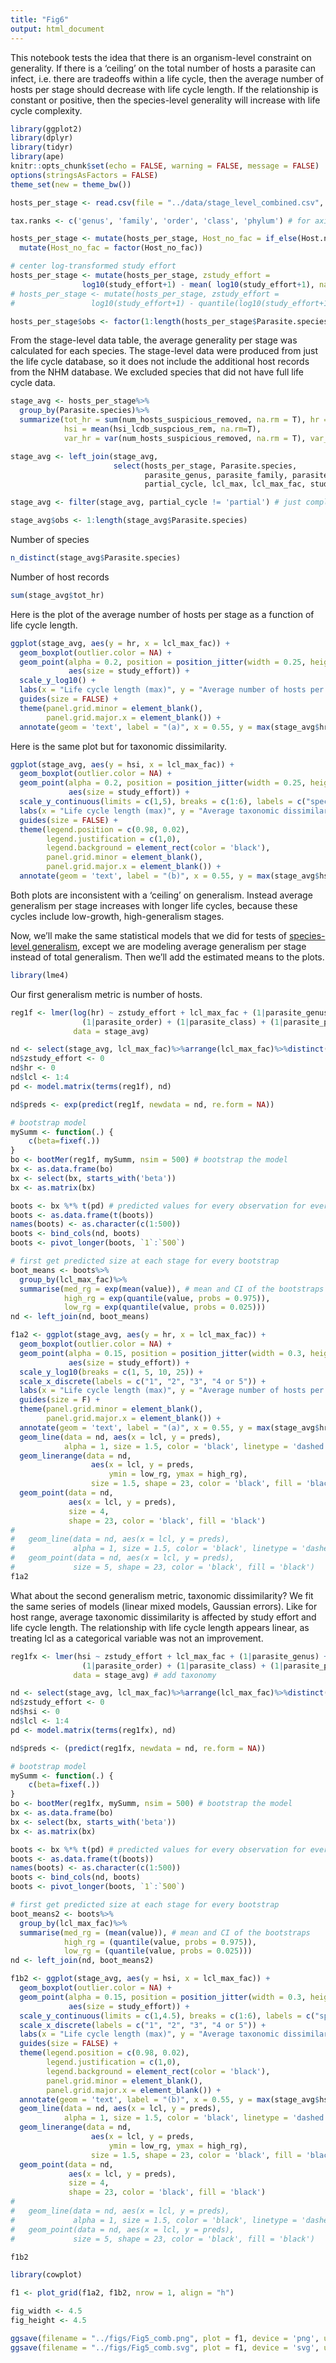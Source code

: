 ```yaml
---
title: "Fig6"
output: html_document
---
```

This notebook tests the idea that there is an organism-level constraint on generality. If there is a 'ceiling' on the total number of hosts a parasite can infect, i.e. there are tradeoffs within a life cycle, then the average number of hosts per stage should decrease with life cycle length. If the relationship is constant or positive, then the species-level generality will increase with life cycle complexity.

```r
library(ggplot2)
library(dplyr)
library(tidyr)
library(ape)
knitr::opts_chunk$set(echo = FALSE, warning = FALSE, message = FALSE)
options(stringsAsFactors = FALSE)
theme_set(new = theme_bw())
```

```r
hosts_per_stage <- read.csv(file = "../data/stage_level_combined.csv", header = TRUE)
```
```r
tax.ranks <- c('genus', 'family', 'order', 'class', 'phylum') # for axis label
```
```r
hosts_per_stage <- mutate(hosts_per_stage, Host_no_fac = if_else(Host.no > 4, as.integer(4), Host.no))%>%
  mutate(Host_no_fac = factor(Host_no_fac))
```
```r
# center log-transformed study effort
hosts_per_stage <- mutate(hosts_per_stage, zstudy_effort = 
                log10(study_effort+1) - mean( log10(study_effort+1), na.rm=T))
# hosts_per_stage <- mutate(hosts_per_stage, zstudy_effort =
#                 log10(study_effort+1) - quantile(log10(study_effort+1), probs = 0.75) )

hosts_per_stage$obs <- factor(1:length(hosts_per_stage$Parasite.species)) # observation level effect for quantifying overdispersion
```

From the stage-level data table, the average generality per stage was calculated for each species. The stage-level data were produced from just the life cycle database, so it does not include the additional host records from the NHM database. We excluded species that did not have full life cycle data.

```r
stage_avg <- hosts_per_stage%>%
  group_by(Parasite.species)%>%
  summarize(tot_hr = sum(num_hosts_suspicious_removed, na.rm = T), hr = mean(num_hosts_suspicious_removed, na.rm=T), 
            hsi = mean(hsi_lcdb_suspcious_rem, na.rm=T),
            var_hr = var(num_hosts_suspicious_removed, na.rm = T), var_hsi = var(hsi_lcdb_suspcious_rem, na.rm = T))
```
```r
stage_avg <- left_join(stage_avg, 
                       select(hosts_per_stage, Parasite.species, 
                              parasite_genus, parasite_family, parasite_order, parasite_class, parasite_phylum,
                              partial_cycle, lcl_max, lcl_max_fac, study_effort, zstudy_effort)%>%distinct())
```
```r
stage_avg <- filter(stage_avg, partial_cycle != 'partial') # just complete life cycles
```
```r
stage_avg$obs <- 1:length(stage_avg$Parasite.species)
```

Number of species

```r
n_distinct(stage_avg$Parasite.species)
```

Number of host records

```r
sum(stage_avg$tot_hr)
```

Here is the plot of the average number of hosts per stage as a function of life cycle length.

```r
ggplot(stage_avg, aes(y = hr, x = lcl_max_fac)) +
  geom_boxplot(outlier.color = NA) +
  geom_point(alpha = 0.2, position = position_jitter(width = 0.25, height = 0), 
             aes(size = study_effort)) +
  scale_y_log10() +
  labs(x = "Life cycle length (max)", y = "Average number of hosts per stage", size = "Pubmed hits") +
  guides(size = FALSE) +
  theme(panel.grid.minor = element_blank(),
        panel.grid.major.x = element_blank()) +
  annotate(geom = 'text', label = "(a)", x = 0.55, y = max(stage_avg$hr))
```

Here is the same plot but for taxonomic dissimilarity.

```r
ggplot(stage_avg, aes(y = hsi, x = lcl_max_fac)) +
  geom_boxplot(outlier.color = NA) +
  geom_point(alpha = 0.2, position = position_jitter(width = 0.25, height = 0), 
             aes(size = study_effort)) +
  scale_y_continuous(limits = c(1,5), breaks = c(1:6), labels = c("species", tax.ranks)) +
  labs(x = "Life cycle length (max)", y = "Average taxonomic dissimilarity per stage", size = "Pubmed hits") +
  guides(size = FALSE) +
  theme(legend.position = c(0.98, 0.02),
        legend.justification = c(1,0),
        legend.background = element_rect(color = 'black'),
        panel.grid.minor = element_blank(),
        panel.grid.major.x = element_blank()) +
  annotate(geom = 'text', label = "(b)", x = 0.55, y = max(stage_avg$hsi))
```

Both plots are inconsistent with a 'ceiling' on generalism. Instead average generalism per stage increases with longer life cycles, because these cycles include low-growth, high-generalism stages.

Now, we'll make the same statistical models that we did for tests of [species-level generalism](sp_level_analysis_host_range_freq.md), except we are modeling average generalism per stage instead of total generalism. Then we'll add the estimated means to the plots.

```r
library(lme4)
```

Our first generalism metric is number of hosts.

```r
reg1f <- lmer(log(hr) ~ zstudy_effort + lcl_max_fac + (1|parasite_genus) + (1|parasite_family) + 
                (1|parasite_order) + (1|parasite_class) + (1|parasite_phylum),
              data = stage_avg)
```

```r
nd <- select(stage_avg, lcl_max_fac)%>%arrange(lcl_max_fac)%>%distinct()
nd$zstudy_effort <- 0
nd$hr <- 0
nd$lcl <- 1:4
pd <- model.matrix(terms(reg1f), nd)

nd$preds <- exp(predict(reg1f, newdata = nd, re.form = NA))

# bootstrap model
mySumm <- function(.) {
    c(beta=fixef(.))
}
bo <- bootMer(reg1f, mySumm, nsim = 500) # bootstrap the model
bx <- as.data.frame(bo)
bx <- select(bx, starts_with('beta'))
bx <- as.matrix(bx)

boots <- bx %*% t(pd) # predicted values for every observation for every bootstrap
boots <- as.data.frame(t(boots))
names(boots) <- as.character(c(1:500))
boots <- bind_cols(nd, boots)
boots <- pivot_longer(boots, `1`:`500`)

# first get predicted size at each stage for every bootstrap
boot_means <- boots%>%
  group_by(lcl_max_fac)%>%
  summarise(med_rg = exp(mean(value)), # mean and CI of the bootstraps
            high_rg = exp(quantile(value, probs = 0.975)),
            low_rg = exp(quantile(value, probs = 0.025)))
nd <- left_join(nd, boot_means)
```
```r
f1a2 <- ggplot(stage_avg, aes(y = hr, x = lcl_max_fac)) +
  geom_boxplot(outlier.color = NA) +
  geom_point(alpha = 0.15, position = position_jitter(width = 0.3, height = 0),
             aes(size = study_effort)) +
  scale_y_log10(breaks = c(1, 5, 10, 25)) +
  scale_x_discrete(labels = c("1", "2", "3", "4 or 5")) +
  labs(x = "Life cycle length (max)", y = "Average number of hosts per stage", size = "Pubmed hits") +
  guides(size = F) +
  theme(panel.grid.minor = element_blank(),
        panel.grid.major.x = element_blank()) +
  annotate(geom = 'text', label = "(a)", x = 0.55, y = max(stage_avg$hr)) +
  geom_line(data = nd, aes(x = lcl, y = preds), 
            alpha = 1, size = 1.5, color = 'black', linetype = 'dashed') +
  geom_linerange(data = nd, 
                  aes(x = lcl, y = preds,
                      ymin = low_rg, ymax = high_rg), 
                  size = 1.5, shape = 23, color = 'black', fill = 'black') +
  geom_point(data = nd,
             aes(x = lcl, y = preds),
             size = 4,
             shape = 23, color = 'black', fill = 'black')
# 
#   geom_line(data = nd, aes(x = lcl, y = preds), 
#             alpha = 1, size = 1.5, color = 'black', linetype = 'dashed') +
#   geom_point(data = nd, aes(x = lcl, y = preds), 
#             size = 5, shape = 23, color = 'black', fill = 'black')
f1a2
```

What about the second generalism metric, taxonomic dissimilarity? We fit the same series of models (linear mixed models, Gaussian errors). Like for host range, average taxonomic dissimilarity is affected by study effort and life cycle length. The relationship with life cycle length appears linear, as treating lcl as a categorical variable was not an improvement.

```r
reg1fx <- lmer(hsi ~ zstudy_effort + lcl_max_fac + (1|parasite_genus) + (1|parasite_family) + 
                (1|parasite_order) + (1|parasite_class) + (1|parasite_phylum),
              data = stage_avg) # add taxonomy
```
```r
nd <- select(stage_avg, lcl_max_fac)%>%arrange(lcl_max_fac)%>%distinct()
nd$zstudy_effort <- 0
nd$hsi <- 0
nd$lcl <- 1:4
pd <- model.matrix(terms(reg1fx), nd)

nd$preds <- (predict(reg1fx, newdata = nd, re.form = NA))

# bootstrap model
mySumm <- function(.) {
    c(beta=fixef(.))
}
bo <- bootMer(reg1fx, mySumm, nsim = 500) # bootstrap the model
bx <- as.data.frame(bo)
bx <- select(bx, starts_with('beta'))
bx <- as.matrix(bx)

boots <- bx %*% t(pd) # predicted values for every observation for every bootstrap
boots <- as.data.frame(t(boots))
names(boots) <- as.character(c(1:500))
boots <- bind_cols(nd, boots)
boots <- pivot_longer(boots, `1`:`500`)

# first get predicted size at each stage for every bootstrap
boot_means2 <- boots%>%
  group_by(lcl_max_fac)%>%
  summarise(med_rg = (mean(value)), # mean and CI of the bootstraps
            high_rg = (quantile(value, probs = 0.975)),
            low_rg = (quantile(value, probs = 0.025)))
nd <- left_join(nd, boot_means2)
```


```r
f1b2 <- ggplot(stage_avg, aes(y = hsi, x = lcl_max_fac)) +
  geom_boxplot(outlier.color = NA) +
  geom_point(alpha = 0.15, position = position_jitter(width = 0.3, height = 0),
             aes(size = study_effort)) +
  scale_y_continuous(limits = c(1,4.5), breaks = c(1:6), labels = c("species", tax.ranks)) +
  scale_x_discrete(labels = c("1", "2", "3", "4 or 5")) +
  labs(x = "Life cycle length (max)", y = "Average taxonomic dissimilarity per stage", size = "Pubmed hits") +
  guides(size = FALSE) +
  theme(legend.position = c(0.98, 0.02),
        legend.justification = c(1,0),
        legend.background = element_rect(color = 'black'),
        panel.grid.minor = element_blank(),
        panel.grid.major.x = element_blank()) +
  annotate(geom = 'text', label = "(b)", x = 0.55, y = max(stage_avg$hsi)) +
  geom_line(data = nd, aes(x = lcl, y = preds), 
            alpha = 1, size = 1.5, color = 'black', linetype = 'dashed') +
  geom_linerange(data = nd, 
                  aes(x = lcl, y = preds,
                      ymin = low_rg, ymax = high_rg), 
                  size = 1.5, shape = 23, color = 'black', fill = 'black') +
  geom_point(data = nd,
             aes(x = lcl, y = preds),
             size = 4,
             shape = 23, color = 'black', fill = 'black')
# 
#   geom_line(data = nd, aes(x = lcl, y = preds), 
#             alpha = 1, size = 1.5, color = 'black', linetype = 'dashed') +
#   geom_point(data = nd, aes(x = lcl, y = preds), 
#             size = 5, shape = 23, color = 'black', fill = 'black')

f1b2
```

```r
library(cowplot)
```
```r
f1 <- plot_grid(f1a2, f1b2, nrow = 1, align = "h")
```
```r
fig_width <- 4.5
fig_height <- 4.5

ggsave(filename = "../figs/Fig5_comb.png", plot = f1, device = 'png', units = 'in', width = fig_width*2, height = fig_height) 
ggsave(filename = "../figs/Fig5_comb.svg", plot = f1, device = 'svg', units = 'in', width = fig_width*2, height = fig_height)
```

